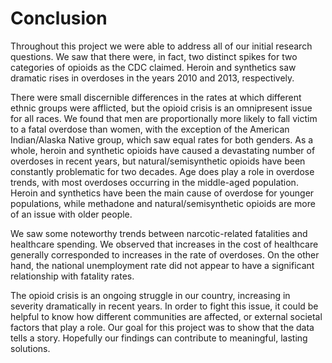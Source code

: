 # Conclusion

Throughout this project we were able to address all of our initial research questions. We saw that there were, in fact, two distinct spikes for two categories of opioids as the CDC claimed. Heroin and synthetics saw dramatic rises in overdoses in the years 2010 and 2013, respectively. 

There were small discernible differences in the rates at which different ethnic groups were afflicted, but the opioid crisis is an omnipresent issue for all races. We found that men are proportionally more likely to fall victim to a fatal overdose than women, with the exception of the American Indian/Alaska Native group, which saw equal rates for both genders. As a whole, heroin and synthetic opioids have caused a devastating number of overdoses in recent years, but natural/semisynthetic opioids have been constantly problematic for two decades. 
Age does play a role in overdose trends, with most overdoses occurring in the middle-aged population. Heroin and synthetics have been the main cause of overdose for younger populations, while methadone and natural/semisynthetic opioids are more of an issue with older people. 

We saw some noteworthy trends between narcotic-related fatalities and healthcare spending. We observed that increases in the cost of healthcare generally corresponded to increases in the rate of overdoses. On the other hand, the national unemployment rate did not appear to have a significant relationship with fatality rates. 

The opioid crisis is an ongoing struggle in our country, increasing in severity dramatically in recent years. In order to fight this issue, it could be helpful to know how different communities are affected, or external societal factors that play a role. Our goal for this project was to show that the data tells a story. Hopefully our findings can contribute to meaningful, lasting solutions. 
